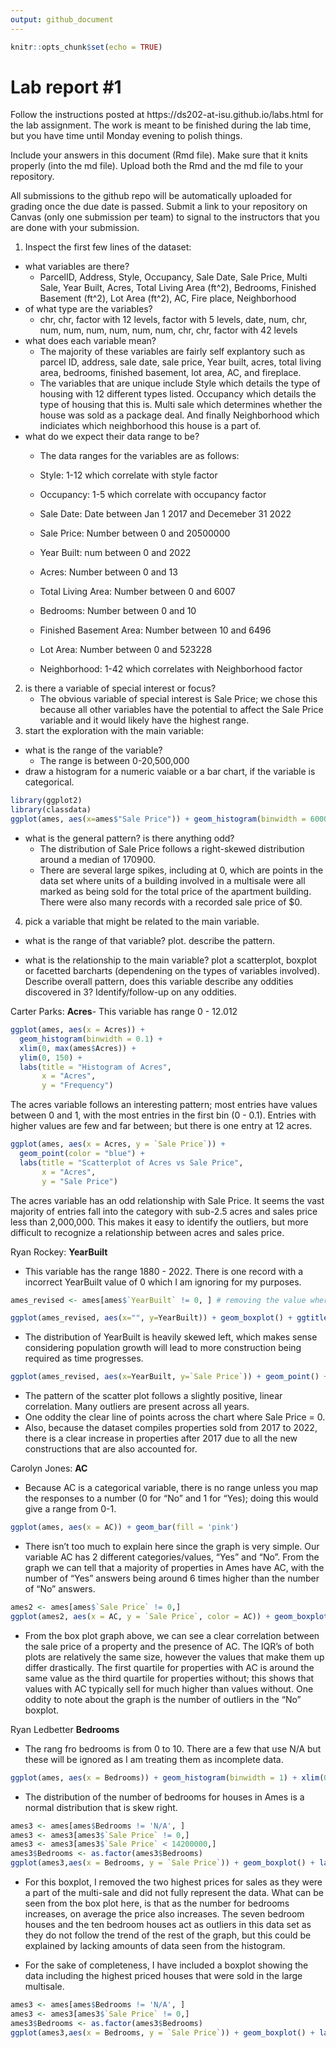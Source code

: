 ```yaml
---
output: github_document
---
```


<!-- README.md is generated from README.Rmd. Please edit the README.Rmd file -->


```r
knitr::opts_chunk$set(echo = TRUE)
```

# Lab report #1

Follow the instructions posted at https://ds202-at-isu.github.io/labs.html for the lab assignment. The work is meant to be finished during the lab time, but you have time until Monday evening to polish things.

Include your answers in this document (Rmd file). Make sure that it knits properly (into the md file). Upload both the Rmd and the md file to your repository.  

All submissions to the github repo will be automatically uploaded for grading once the due date is passed.
Submit a link to your repository on Canvas (only one submission per team) to signal to the instructors that you are done with your submission.

1. Inspect the first few lines of the dataset:

- what variables are there?
  - ParcelID, Address, Style, Occupancy, Sale Date, Sale Price, Multi Sale, Year Built, Acres, Total Living Area (ft^2), Bedrooms, Finished Basement (ft^2), Lot Area (ft^2), AC, Fire place, Neighborhood
  
- of what type are the variables?
  - chr, chr, factor with 12 levels, factor with 5 levels, date, num, chr, num, num, num, num, num, num, chr, chr, factor with 42 levels

- what does each variable mean? 
  - The majority of these variables are fairly self explantory such as parcel ID, address, sale date, sale price, Year built, acres, total living area, bedrooms, finished basement, lot area, AC, and fireplace.
  - The variables that are unique include Style which details the type of housing with 12 different types listed. Occupancy which details the type of housing that this is. Multi sale which determines whether the house was sold as a package deal. And finally Neighborhood which indiciates which neighborhood this house is a part of.

- what do we expect their data range to be?
  - The data ranges for the variables are as follows:

  - Style: 1-12 which correlate with style factor

  - Occupancy: 1-5 which correlate with occupancy factor

  - Sale Date: Date between Jan 1 2017 and Decemeber 31 2022

  - Sale Price: Number between 0 and 20500000

  - Year Built: num between 0 and 2022

  - Acres: Number between 0 and 13

  - Total Living Area: Number between 0 and 6007

  - Bedrooms: Number between 0 and 10

  - Finished Basement Area: Number between 10 and 6496

  - Lot Area: Number between 0 and 523228

  - Neighborhood: 1-42 which correlates with Neighborhood factor

2. is there a variable of special interest or focus?
    - The obvious variable of special interest is Sale Price; we chose this because all other variables have the potential to affect the Sale Price variable and it would likely have the highest range.

3. start the exploration with the main variable:

- what is the range of the variable? 
  - The range is between 0-20,500,000
- draw a histogram for a numeric vaiable or a bar chart, if the variable is categorical. 
```r
library(ggplot2)
library(classdata)
ggplot(ames, aes(x=ames$"Sale Price")) + geom_histogram(binwidth = 6000) + xlim(0, 1100000) + ylim(0, 150)
```

- what is the general pattern? is there anything odd?
  - The distribution of Sale Price follows a right-skewed distribution around a median of 170900. 
  - There are several large spikes, including at 0, which are points in the data set where units of a building involved in a multisale were all marked as being sold for the total price of the apartment building. There were also many records with a recorded sale price of $0.

4. pick a variable that might be related to the main variable.

- what is the range of that variable? plot. describe the pattern.

- what is the relationship to the main variable? plot a scatterplot, boxplot or facetted barcharts (dependening on the types of variables involved). Describe overall pattern, does this variable describe any oddities discovered in 3? Identify/follow-up on any oddities.

Carter Parks: **Acres**- This variable has range 0 - 12.012
```r
ggplot(ames, aes(x = Acres)) +
  geom_histogram(binwidth = 0.1) +
  xlim(0, max(ames$Acres)) +
  ylim(0, 150) +
  labs(title = "Histogram of Acres",
       x = "Acres",
       y = "Frequency")
```

The acres variable follows an interesting pattern; most entries have values between 0 and 1, with the most entries in the first bin (0 - 0.1). Entries with higher values are few and far between; but there is one entry at 12 acres. 

```r
ggplot(ames, aes(x = Acres, y = `Sale Price`)) +
  geom_point(color = "blue") +
  labs(title = "Scatterplot of Acres vs Sale Price",
       x = "Acres",
       y = "Sale Price")
```

The acres variable has an odd relationship with Sale Price. It seems the vast majority of entries fall into the category with sub-2.5 acres and sales price less than 2,000,000. This makes it easy to identify the outliers, but more difficult to recognize a relationship between acres and sales price.

Ryan Rockey: **YearBuilt**


- This variable has the range 1880 - 2022. There is one record with a incorrect YearBuilt value of 0 which I am ignoring for my purposes.

```r
ames_revised <- ames[ames$`YearBuilt` != 0, ] # removing the value where YearBuilt is 0

ggplot(ames_revised, aes(x="", y=YearBuilt)) + geom_boxplot() + ggtitle("Distribution of YearBuilt")
```

- The distribution of YearBuilt is heavily skewed left, which makes sense considering population growth will lead to more construction being required as time progresses.


``` r
ggplot(ames_revised, aes(x=YearBuilt, y=`Sale Price`)) + geom_point() + scale_y_log10() + ggtitle("YearBuilt vs. Sale Price")
```

- The pattern of the scatter plot follows a slightly positive, linear correlation. Many outliers are present across all years.  
- One oddity the clear line of points across the chart where Sale Price = 0.  
- Also, because the dataset compiles properties sold from 2017 to 2022, there is a clear increase in properties after 2017 due to all the new constructions that are also accounted for.

Carolyn Jones: **AC**

- Because AC is a categorical variable, there is no range unless you map the responses to a number (0 for "No" and 1 for "Yes); doing this would give a range from 0-1.

```r
ggplot(ames, aes(x = AC)) + geom_bar(fill = 'pink')
```

- There isn't too much to explain here since the graph is very simple. Our variable AC has 2 different categories/values, "Yes" and "No". From the graph we can tell that a majority of properties in Ames have AC, with the number of "Yes" answers being around 6 times higher than the number of "No" answers.

```r
ames2 <- ames[ames$`Sale Price` != 0,]
ggplot(ames2, aes(x = AC, y = `Sale Price`, color = AC)) + geom_boxplot() + scale_y_continuous(limits = c(0, 500000))
```

- From the box plot graph above, we can see a clear correlation between the sale price of a property and the presence of AC. The IQR's of both plots are relatively the same size, however the values that make them up differ drastically. The first quartile for properties with AC is around the same value as the third quartile for properties without; this shows that values with AC typically sell for much higher than values without. One oddity to note about the graph is the number of outliers in the "No" boxplot. 


Ryan Ledbetter **Bedrooms**

- The rang fro bedrooms is from 0 to 10. There are a few that use N/A but these will be ignored as I am treating them as incomplete data.
```r
ggplot(ames, aes(x = Bedrooms)) + geom_histogram(binwidth = 1) + xlim(0, 10) + ylim(0, 2500) + labs(title = "Histogram of Bedrooms", x = "Number of bedrooms", y = "Frequency")
```

- The distribution of the number of bedrooms for houses in Ames is a normal distribution that is skew right.

```r
ames3 <- ames[ames$Bedrooms != 'N/A', ]
ames3 <- ames3[ames3$`Sale Price` != 0,]
ames3 <- ames3[ames3$`Sale Price` < 14200000,]
ames3$Bedrooms <- as.factor(ames3$Bedrooms)
ggplot(ames3,aes(x = Bedrooms, y = `Sale Price`)) + geom_boxplot() + labs(title = "Box plot of Bedrooms vs Sale Price", x = "Number of bedrooms", y = "Sale Price")
```
- For this boxplot, I removed the two highest prices for sales as they were a part of the multi-sale and did not fully represent the data. What can be seen from the box plot here, is that as the number for bedrooms increases, on average the price also increases. The seven bedroom houses and the ten bedroom houses act as outliers in this data set as they do not follow the  trend of the rest of the graph, but this could be explained by lacking amounts of data seen from the histogram.

- For the sake of completeness, I have included a boxplot showing the data including the highest priced houses that were sold in the large multisale.
```r
ames3 <- ames[ames$Bedrooms != 'N/A', ]
ames3 <- ames3[ames3$`Sale Price` != 0,]
ames3$Bedrooms <- as.factor(ames3$Bedrooms)
ggplot(ames3,aes(x = Bedrooms, y = `Sale Price`)) + geom_boxplot() + labs(title = "Box plot of Bedrooms vs Sale Price", x = "Number of bedrooms", y = "Sale Price")
```


